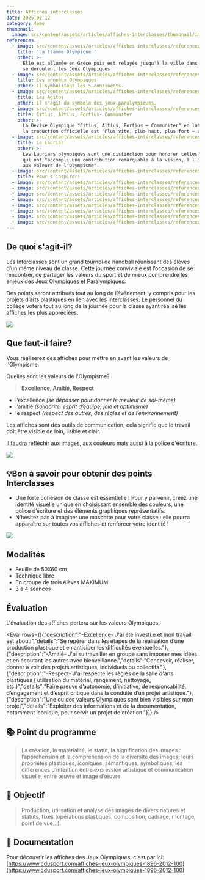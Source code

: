 ```yaml
---
title: Affiches interclasses
date: 2025-02-12
category: 4eme
thumbnail:
  image: src/content/assets/articles/affiches-interclasses/thumbnail/image.jpg
references:
  - image: src/content/assets/articles/affiches-interclasses/references/0/image.jpeg
    title: 'La flamme Olympique '
    other: >-
      Elle est allumée en Grèce puis est relayée jusqu'à la ville dans laquelle
      se déroulent les Jeux Olympiques
  - image: src/content/assets/articles/affiches-interclasses/references/1/image.jpeg
    title: Les anneaux Olympiques
    other: Il symbolisent les 5 continents.
  - image: src/content/assets/articles/affiches-interclasses/references/2/image.jpeg
    title: Les Agitos
    other: Il s'agit du symbole des jeux paralympiques.
  - image: src/content/assets/articles/affiches-interclasses/references/3/image.jpeg
    title: Citius, Altius, Fortius- Communiter
    other: >-
      La Devise Olympique "Citius, Altius, Fortius – Communiter" en latin, dont
      la traduction officielle est "Plus vite, plus haut, plus fort – ensemble".
  - image: src/content/assets/articles/affiches-interclasses/references/4/image.jpeg
    title: Le Laurier
    other: >-
      Les Lauriers olympiques sont une distinction pour honorer celles et ceux
      qui ont "accompli une contribution remarquable à la vision, à l'idéal ou
      aux valeurs de l'Olympisme".
  - image: src/content/assets/articles/affiches-interclasses/references/5/image.png
    title: Pour s'inspirer!
  - image: src/content/assets/articles/affiches-interclasses/references/6/image.png
  - image: src/content/assets/articles/affiches-interclasses/references/7/image.png
  - image: src/content/assets/articles/affiches-interclasses/references/8/image.png
  - image: src/content/assets/articles/affiches-interclasses/references/9/image.png
  - image: src/content/assets/articles/affiches-interclasses/references/10/image.png
  - image: src/content/assets/articles/affiches-interclasses/references/11/image.png
  - image: src/content/assets/articles/affiches-interclasses/references/12/image.png
  - image: src/content/assets/articles/affiches-interclasses/references/13/image.png
---
```

## <AnimatedEmoji emoji="1f914" /> De quoi s'agit-il?

Les Interclasses sont un grand tournoi de handball réunissant des élèves d’un même niveau de classe. Cette journée conviviale est l’occasion de se rencontrer, de partager les valeurs du sport et de mieux comprendre les enjeux des Jeux Olympiques et Paralympiques.

Des points seront attribués tout au long de l’événement, y compris pour les projets d’arts plastiques en lien avec les Interclasses. Le personnel du collège votera tout au long de la journée pour la classe ayant réalisé les affiches les plus appréciées.

![](src/content/assets/articles/affiches-interclasses/JO%20Russie.jpg)

## <AnimatedEmoji emoji="261d_fe0f" /> Que faut-il faire?

Vous réaliserez des affiches pour mettre en avant les valeurs de l'Olympisme.

Quelles sont les valeurs de l'Olympisme?

> &#x20;**Excellence, Amitié, Respect**

* l’excellence *(se dépasser pour donner le meilleur de soi-même)*
* l’amitié *(solidarité, esprit d’équipe, joie et optimisme)*
* le respect *(respect des autres, des règles et de l’environnement)*

Les affiches sont des outils de communication, cela signifie que le travail doit être visible de loin, lisible et clair.

Il faudra réfléchir aux images, aux couleurs mais aussi à la police d'écriture.

![](src/content/assets/articles/affiches-interclasses/JO%20Espagne.jpg)

## 💡Bon à savoir pour obtenir des points Interclasses

* Une forte cohésion de classe est essentielle ! Pour y parvenir, créez une identité visuelle unique en choisissant ensemble des couleurs, une police d’écriture et des éléments graphiques représentatifs.
* N’hésitez pas à imaginer une mascotte pour votre classe : elle pourra apparaître sur toutes vos affiches et renforcer votre identité !

![](src/content/assets/articles/affiches-interclasses/affiche%20jo%20paris.jpg)

## <AnimatedEmoji emoji="270f_fe0f" /> Modalités

* Feuille de 50X60 cm
* Technique libre
* En groupe de trois élèves MAXIMUM
* 3 à 4 séances

## <AnimatedEmoji emoji="2705" /> Évaluation

L'évaluation des affiches portera sur les valeurs Olympiques.

<Eval rows={[{"description":"-Excellence- J'ai été investi.e et mon travail est abouti","details":"Se repérer dans les étapes de la réalisation d’une production plastique et en anticiper les difficultés éventuelles."},{"description":"-Amitié- J'ai su travailler en groupe sans imposer mes idées et en écoutant les autres avec bienveillance.","details":"Concevoir, réaliser, donner à voir des projets artistiques, individuels ou collectifs."},{"description":"-Respect- J'ai respecté les règles de la salle d'arts plastiques ( utilisation du matériel, rangement, nettoyage, etc.)","details":"Faire preuve d’autonomie, d’initiative, de responsabilité, d’engagement et d’esprit critique dans la conduite d’un projet artistique."},{"description":"Une ou des valeurs Olympiques sont bien visibles sur mon projet","details":"Exploiter des informations et de la documentation, notamment iconique, pour servir un projet de création."}]} />

## 📚 Point du programme

> La création, la matérialité, le statut, la signification des images : l’appréhension et la compréhension de la diversité des images; leurs propriétés plastiques, iconiques, sémantiques, symboliques; les différences d’intention entre expression artistique et communication visuelle, entre œuvre et image d’œuvre.

## **🏁** Objectif

> Production, utilisation et analyse des images de divers natures et statuts, fixes (opérations plastiques, composition, cadrage, montage, point de vue...).

## 👀 Documentation&#x20;

Pour découvrir les affiches des Jeux Olympiques, c'est par ici: [https://www.cdusport.com/affiches-jeux-olympiques-1896-2012-100](https://www.cdusport.com/affiches-jeux-olympiques-1896-2012-100)
